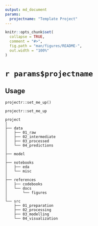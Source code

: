 ```yaml
---
output: md_document
params:
  projectname: "Template Project"
---
```


<!-- README.md is generated from README.Rmd. Please edit that file -->

```r
knitr::opts_chunk$set(
  collapse = TRUE,
  comment = "#>",
  fig.path = "man/figures/README-",
  out.width = "100%"
)
```

# `r params$projectname`

<!-- badges: start -->
<!-- badges: end -->

## Usage

`projectr::set_me_up()`

`projectr::set_me_up`

    project
    │
    ├── data
    │   ├── 01_raw
    │   ├── 02_intermediate
    │   ├── 03_processed
    │   └── 04_predictions 
    │   
    ├── model
    │
    ├── notebooks
    │   ├── eda
    │   └── misc
    │
    ├── references
    │   ├── codebooks
    │   └── docs
    │       └── figures
    │
    └── src
        ├── 01_preparation
        ├── 02_processing
        ├── 03_modelling
        └── 04_visualization
